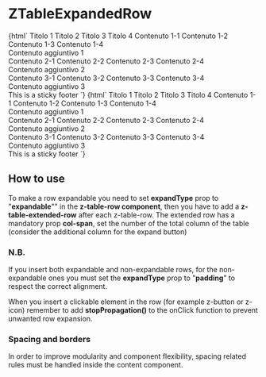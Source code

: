 
<Meta
  title="Table/ZTableExpandedRow"
  component="z-table-expanded-row"
/>

# ZTableExpandedRow

<Canvas>
  <Story name="ZTableExpandedRow-all-expanded">
    {html`<style>
        .expanded-row-content {
          margin: 0 calc(var(--space-unit) * 2) 0 calc(var(--space-unit) * 2);
          padding: calc(var(--space-unit) * 2) 0 calc(var(--space-unit) * 2) 0;
          border-top: 1px solid var(--gray200);
        }
      </style>
      <z-table bordered="true">
        <z-table-head>
          <z-table-header-row expandable="true">
            <z-table-header>
              <span>Titolo 1</span>
            </z-table-header>
            <z-table-header>
              <span>Titolo 2</span>
            </z-table-header>
            <z-table-header>
              <span>Titolo 3</span>
            </z-table-header>
            <z-table-header>
              <span>Titolo 4</span>
            </z-table-header>
          </z-table-header-row>
        </z-table-head>
        <z-table-body>
          <z-table-row expanded-type="expandable">
            <z-table-cell>
              <span>Contenuto 1-1</span>
            </z-table-cell>
            <z-table-cell>
              <span>Contenuto 1-2</span>
            </z-table-cell>
            <z-table-cell>
              <span>Contenuto 1-3</span>
            </z-table-cell>
            <z-table-cell>
              <span>Contenuto 1-4</span>
            </z-table-cell>
          </z-table-row>
          <z-table-expanded-row col-span="5">
            <div class="expanded-row-content">Contenuto aggiuntivo 1</div>
          </z-table-expanded-row>
          <z-table-row expanded-type="expandable">
            <z-table-cell>
              <span>Contenuto 2-1</span>
            </z-table-cell>
            <z-table-cell>
              <span>Contenuto 2-2</span>
            </z-table-cell>
            <z-table-cell>
              <span>Contenuto 2-3</span>
            </z-table-cell>
            <z-table-cell>
              <span>Contenuto 2-4</span>
            </z-table-cell>
          </z-table-row>
          <z-table-expanded-row col-span="5">
            <div class="expanded-row-content">Contenuto aggiuntivo 2</div>
          </z-table-expanded-row>
          <z-table-row expanded-type="expandable">
            <z-table-cell>
              <span>Contenuto 3-1</span>
            </z-table-cell>
            <z-table-cell>
              <span>Contenuto 3-2</span>
            </z-table-cell>
            <z-table-cell>
              <span>Contenuto 3-3</span>
            </z-table-cell>
            <z-table-cell>
              <span>Contenuto 3-4</span>
            </z-table-cell>
          </z-table-row>
          <z-table-expanded-row col-span="5">
            <div class="expanded-row-content">Contenuto aggiuntivo 3</div>
          </z-table-expanded-row>
        </z-table-body>
        <z-table-sticky-footer slot="sticky-footer">
          <span>This is a sticky footer</span>
        </z-table-sticky-footer>
      </z-table>`}
  </Story>
  <Story name="ZTableExpandedRow-mix">
    {html`<style>
        .expanded-row-content {
          margin: 0 calc(var(--space-unit) * 2) 0 calc(var(--space-unit) * 2);
          padding: calc(var(--space-unit) * 2) 0 calc(var(--space-unit) * 2) 0;
          border-top: 1px solid var(--gray200);
        }
      </style>
      <z-table bordered="true">
        <z-table-head>
          <z-table-header-row expandable="true">
            <z-table-header>
              <span>Titolo 1</span>
            </z-table-header>
            <z-table-header>
              <span>Titolo 2</span>
            </z-table-header>
            <z-table-header>
              <span>Titolo 3</span>
            </z-table-header>
            <z-table-header>
              <span>Titolo 4</span>
            </z-table-header>
          </z-table-header-row>
        </z-table-head>
        <z-table-body>
          <z-table-row expanded-type="padding">
            <z-table-cell>
              <span>Contenuto 1-1</span>
            </z-table-cell>
            <z-table-cell>
              <span>Contenuto 1-2</span>
            </z-table-cell>
            <z-table-cell>
              <span>Contenuto 1-3</span>
            </z-table-cell>
            <z-table-cell>
              <span>Contenuto 1-4</span>
            </z-table-cell>
          </z-table-row>
          <z-table-expanded-row col-span="5">
            <div>Contenuto aggiuntivo 1</div>
          </z-table-expanded-row>
          <z-table-row expanded-type="expandable">
            <z-table-cell>
              <span>Contenuto 2-1</span>
            </z-table-cell>
            <z-table-cell>
              <span>Contenuto 2-2</span>
            </z-table-cell>
            <z-table-cell>
              <span>Contenuto 2-3</span>
            </z-table-cell>
            <z-table-cell>
              <span>Contenuto 2-4</span>
            </z-table-cell>
          </z-table-row>
          <z-table-expanded-row col-span="5">
            <div class="expanded-row-content">Contenuto aggiuntivo 2</div>
          </z-table-expanded-row>
          <z-table-row expanded-type="padding">
            <z-table-cell>
              <span>Contenuto 3-1</span>
            </z-table-cell>
            <z-table-cell>
              <span>Contenuto 3-2</span>
            </z-table-cell>
            <z-table-cell>
              <span>Contenuto 3-3</span>
            </z-table-cell>
            <z-table-cell>
              <span>Contenuto 3-4</span>
            </z-table-cell>
          </z-table-row>
          <z-table-expanded-row col-span="5">
            <div>Contenuto aggiuntivo 3</div>
          </z-table-expanded-row>
        </z-table-body>
        <z-table-sticky-footer slot="sticky-footer">
          <span>This is a sticky footer</span>
        </z-table-sticky-footer>
      </z-table>`}
  </Story>
</Canvas>

<ArgsTable of="z-table-expanded-row" />

## How to use

To make a row expandable you need to set **expandType** prop to "**expandable**"" in the **z-table-row component**, then
you have to add a **z-table-extended-row** after each z-table-row.
The extended row has a mandatory prop **col-span**, set the number of the total column of the table (consider the additional column for the
expand button)

### N.B.

If you insert both expandable and non-expandable rows, for the non-expandable ones you must set the **expandType** prop to "**padding**"
to respect the correct alignment.

When you insert a clickable element in the row (for example z-button or z-icon) remember to add **stopPropagation()**
to the onClick function to prevent unwanted row expansion.

### Spacing and borders

In order to improve modularity and component flexibility, spacing related rules must be handled inside the content component.
